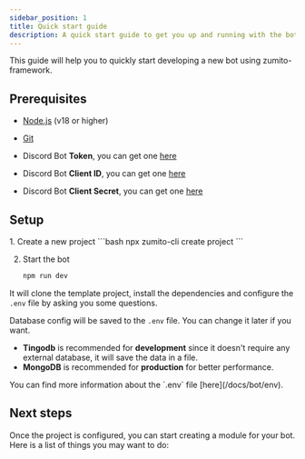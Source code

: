 ```yaml
---
sidebar_position: 1
title: Quick start guide
description: A quick start guide to get you up and running with the bot.
---
```



This guide will help you to quickly start developing a new bot using zumito-framework.

## Prerequisites

- [Node.js](https://nodejs.org/en/) (v18 or higher)
- [Git](https://git-scm.com/)


- Discord Bot **Token**, you can get one [here](https://discord.com/developers/applications)
- Discord Bot **Client ID**, you can get one [here](https://discord.com/developers/applications)
- Discord Bot **Client Secret**, you can get one [here](https://discord.com/developers/applications)

## Setup

<Steps>
  1. Create a new project
      <Tabs>
        <TabItem label="Command Line" icon="cli">
      ```bash
      npx zumito-cli create project
      ```
        </TabItem>
        <TabItem label="Wizard" icon="wizard">
          <Test/>
        </TabItem>
      </Tabs>

  2. Start the bot
      ```bash
      npm run dev
      ```
</Steps>

It will clone the template project, install the dependencies and configure the `.env` file by asking you some questions.

Database config will be saved to the `.env` file. You can change it later if you want.
- **Tingodb** is recommended for **development** since it doesn't require any external database, it will save the data in a file.
- **MongoDB** is recommended for **production** for better performance. 

<Aside>You can find more information about the `.env` file [here](/docs/bot/env).</Aside>

## Next steps

Once the project is configured, you can start creating a module for your bot.
Here is a list of things you may want to do:
<LinkCard
  title="Create a command"
  description="Start creating commands for your bot"
  href="/guides/command"
/>

<CardGrid>
  <LinkCard
    title="Listen to an event"
    description="Execute a piece of code when some event ocurs"
    href="/guides/event"
  />
  <LinkCard 
    title="Create database model" 
    description="Write a database model to store and retrieve data"
    href="/guides/model" 
  />
</CardGrid>
